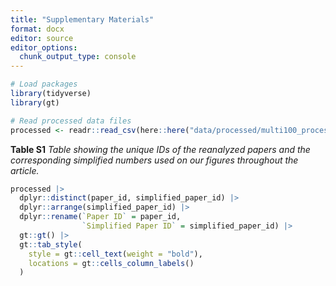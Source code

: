 ```yaml
---
title: "Supplementary Materials"
format: docx
editor: source
editor_options: 
  chunk_output_type: console
---
```



```r
# Load packages
library(tidyverse)
library(gt)

# Read processed data files
processed <- readr::read_csv(here::here("data/processed/multi100_processed_data.csv"))
```

__Table S1__
_Table showing the unique IDs of the reanalyzed papers and the corresponding simplified numbers used on our figures throughout the article._

```r
processed |>
  dplyr::distinct(paper_id, simplified_paper_id) |> 
  dplyr::arrange(simplified_paper_id) |> 
  dplyr::rename(`Paper ID` = paper_id,
                `Simplified Paper ID` = simplified_paper_id) |>
  gt::gt() |>
  gt::tab_style(
    style = gt::cell_text(weight = "bold"),
    locations = gt::cells_column_labels()
  )
```
